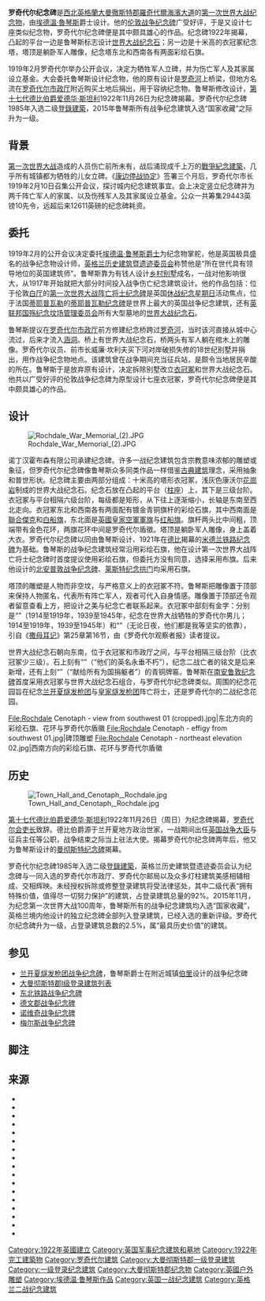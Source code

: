 {{noteTA
|G1=UK Places
|G2=Country
|G3=People
}}
{{Infobox Military Memorial
|name           = 罗奇代尔纪念碑
|image          = File:Rochdale War Memorial (4).JPG
|country        = 英国
|commemorates   = 死于一战的罗奇代尔军人
|unveiled       = {{start date and age|1922}}
|coordinates    = {{coord|53.616238|-2.159743|type:landmark_region:GB|display=inline, title}}
|location       = 英格兰[[大曼徹斯特郡|大曼徹斯特郡]][[羅奇代爾|羅奇代爾]]城中心
|designer       = [[埃德溫·魯琴斯|埃德溫·魯琴斯]]爵士
|inscription    = {{small|纪念在世界大战牺牲的罗奇代尔男儿，无论日夜，他们都是我等坚实的依靠}}
|embedded       = {{infobox designation list
| embed                = yes
| designation1         = Grade I
| designation1_offname = 罗奇代尔纪念碑
| designation1_date    = 1985年2月12日
| designation1_number  = {{listed building England|1084274}}
}}
}}
'''罗奇代尔纪念碑'''是[[西北英格蘭|西北英格蘭]][[大曼徹斯特郡|大曼徹斯特郡]][[羅奇代爾|羅奇代爾]][[海濱大道|海濱大道]]的[[第一次世界大战纪念物|第一次世界大战纪念物]]，由[[埃德溫·魯琴斯|埃德溫·魯琴斯]]爵士设计。他的[[戰爭紀念碑_(倫敦)|伦敦战争纪念碑]]广受好评，于是又设计七座类似纪念物，罗奇代尔纪念碑便是其中颇具雄心的作品。纪念碑1922年揭幕，凸起的平台一边是鲁琴斯标志设计[[世界大战纪念石|世界大战纪念石]]；另一边是十米高的衣冠冢纪念塔，塔顶是躺卧军人雕像，纪念塔东北和西南各有两面彩绘石旗。

1919年2月罗奇代尔举办公开会议，决定为牺牲军人立碑，并为伤亡军人及其家属设立基金。大会委托鲁琴斯设计纪念物，他的原有设计是[[罗奇河|罗奇河]]上桥梁，但地方名流在[[罗奇代尔市政厅|罗奇代尔市政厅]]附近购买土地后捐出，用于容纳纪念物。鲁琴斯修改设计，[[第十七代德比伯爵爱德华·斯坦利|第十七代德比伯爵爱德华·斯坦利]]1922年11月26日为纪念碑揭幕。罗奇代尔纪念碑1985年入选二级[[登錄建築|登錄建築]]，2015年鲁琴斯所有战争纪念建筑入选“国家收藏”之际升为一级。

== 背景 ==
[[第一次世界大战|第一次世界大战]]造成的人员伤亡前所未有，战后涌现成千上万的[[戰爭紀念建築|戰爭紀念建築]]，几乎所有城镇都为牺牲的儿女立碑。《[[康边停战协定|康边停战协定]]》签署三个月后，罗奇代尔市长1919年2月10日召集公开会议，探讨城内纪念建筑事宜。会上决定竖立纪念碑并为两千阵亡军人的家属、以及伤残军人及其家属设立基金。公众一共筹集29443英镑10先令，远超后来12611英磅的纪念碑耗资。{{sfn|Historic England}}{{sfn|Skelton|Gliddon|2008|p=63}}

== 委托 ==
1919年2月的公开会议决定委托[[埃德温·鲁琴斯|埃德温·鲁琴斯爵士]]为纪念物掌舵，他是英国极具盛名的战争纪念物设计师，[[英格兰历史建筑暨遗迹委员会|英格兰历史建筑暨遗迹委员会]]称赞他是“所在世代具有领导地位的英国建筑师”。{{sfn|Historic England}}鲁琴斯靠为有钱人设计[[英格蘭鄉村別墅|乡村别墅]]成名，一战对他影响很大，从1917年开始就把大部分时间投入战争伤亡纪念建筑设计。他的作品包括：位于伦敦[[白厅|白厅]]的[[戰爭紀念碑_(倫敦)|第一次世界大战阵亡将士纪念碑]]是英国[[休战纪念星期日|休战纪念星期日]]活动焦点，位于法国[[蒂耶普瓦勒|蒂耶普瓦勒]]的[[蒂耶普瓦勒纪念碑|蒂耶普瓦勒纪念碑]]是世界上最大的英国战争纪念建筑，还有[[英联邦战争墓地委员会|英联邦国殇纪念坟场管理委员会]]所有大型墓地的[[世界大战纪念石|世界大战纪念石]]。{{sfn|Historic England}}{{sfn|Skelton|Gliddon|2008|pp=24–25}}{{sfn|Amery|1981|p=148}}{{sfn|Stamp}}

鲁琴斯提议在[[罗奇代尔市政厅|罗奇代尔市政厅]]前方修建纪念桥跨过[[罗奇河|罗奇河]]，当时该河直接从城中心流过，后来才流入[[涵洞|涵洞]]。桥上有世界大战纪念石，桥两头有军人躺在棺木上的雕像。罗奇代尔议员、前市长威廉·坎利夫买下河对岸破损失修的18世纪别墅并捐出，用作战争纪念物地点。该建筑曾在战争期间充当征兵站，是颇令当地居民辛酸的所在。鲁琴斯于是放弃原有设计，决定拆除别墅改立[[衣冠冢|衣冠冢]]和世界大战纪念石。他共以广受好评的伦敦战争纪念碑为原型设计七座衣冠冢，罗奇代尔纪念碑便是其中颇具雄心的作品。{{sfn|Historic England}}{{sfn|Skelton|Gliddon|2008|p=63}}

== 设计 ==
[[File:Rochdale_War_Memorial_(2).JPG|thumb]]

诺丁汉霍布森有限公司承建纪念碑。许多一战纪念建筑包含宗教意味浓郁的雕塑或象征，但罗奇代尔纪念碑像鲁琴斯众多同类作品一样借鉴[[古典主義建築|古典建筑]]理念，采用抽象和普世形状。{{sfn|Winter|2014|pp=102–104}}{{sfn|Borg|1991|p=96}}纪念碑主要由两部分组成：十米高的塔形衣冠冢，浅灰色康沃尔[[花崗岩|花崗岩]]制成的世界大战纪念石。纪念石放在凸起的平台（[[柱座|柱座]]）上，其下是三级台阶。衣冠冢与平台相隔六级台阶，每级都是矩形，从下往上逐渐缩小，长轴是东南至西北走向。衣冠冢东北和西南各有两面配有镀金青铜旗杆的彩绘石旗，其中西南面是[[聯合傑克|聯合傑克]]和[[白船旗|白船旗]]，东北面是[[英國皇家空軍軍旗|英國皇家空軍軍旗]]与[[红船旗|红船旗]]。旗杆两头比中间粗，顶端带有金色花环，两旗花环中间是罗奇代尔盾徵。塔顶是躺卧军人雕像，身上盖着大衣。罗奇代尔纪念碑以同由鲁琴斯设计、1921年在[[德比_(英格蘭)|德比]]揭幕的[[米德兰铁路纪念碑|米德兰铁路纪念碑]]为基础。{{sfn|Historic England}}{{sfn|Amery|1981|p=148}}{{sfn|King|1998|p=150}}鲁琴斯的战争纪念建筑经常沿用彩绘石旗，他在设计第一次世界大战阵亡将士纪念碑时首度提议使用彩绘石旗，但委托方没有同意，选择采用布旗。后来他设计的[[北安普敦战争纪念碑|北安普敦战争纪念碑]]、[[莱斯特纪念拱门|莱斯特纪念拱门]]均采用石旗。{{sfn|Ridley|2003|p=311}}

塔顶的雕塑是人物而非空坟，与严格意义上的衣冠冢不符{{sfn|Amery|1981|pp=154–155}}。鲁琴斯把雕像置于顶部来保持人物匿名，代表所有阵亡军人，观者可代入自身情感{{sfn|King|1998|p=139}}。雕像置于顶部还令观者留意查看上方，把设计之美与纪念亡者联系起来{{sfn|Carden-Coyne|2009|p=155}}。衣冠冢中部刻有金字：分别是“{{small|1914–1919 / 1939–1945; TO THE MEMORY OF THE MEN OF ROCHDALE WHO GAVE THEIR LIVES IN THE GREAT WAR; MCMXIV + MCMXIX / ET / MCMXXXIX + MCMXLV}}”（1914至1919年，1939至1945年，纪念在世界大战牺牲的罗奇代尔男儿；1914至1919年，1939至1945年）和“{{small|THEY WERE A WALL UNTO US BOTH BY NIGHT AND BY DAY}}”（无论日夜，他们都是我等坚实的依靠），引自《[[撒母耳记|撒母耳记]]》第25章第16节，由《罗奇代尔观察者报》读者提议{{sfn|Historic England}}{{sfn|Boorman|1988|p=124}}。

世界大战纪念石朝向东南，位于衣冠冢和市政厅之间，与平台相隔三级台阶（比衣冠冢少三级）。石上刻有“{{small|THEIR NAME LIVETH FOR EVERMORE}}”（“他们的英名永垂不朽”），纪念二战亡者的铭文是后来新增，还有上刻“{{small|TO ALL THOSE WHO DIED / IN THE / SERVICE OF THEIR COUNTRY}}”（“献给所有为国捐躯者”）的青铜牌匾{{sfn|Historic England}}{{sfn|Imperial War Museum}}{{sfn|Pevsner|Hyde|Hartwell|2004|p=597}}{{sfn|Wyke|Cocks|2004|pp=323–324}}。鲁琴斯在[[南安鲁敦纪念碑|南安鲁敦纪念碑]]首度采用衣冠冢与世界大战纪念石组合，与罗奇代尔纪念碑类似{{sfn|Brown|1996|p=175}}。周围的纪念花园旨在纪念[[兰开夏燧发枪团|兰开夏燧发枪团]]与[[皇家燧发枪团|皇家燧发枪团]]阵亡将士，还是罗奇代尔的二战纪念花园{{sfn|Historic England}}{{sfn|Pevsner|Hyde|Hartwell|2004|p=597}}。

<gallery mode=packed heights=200px caption="纪念碑细节图">
File:Rochdale Cenotaph - view from southwest 01 (cropped).jpg|东北方向的彩绘石旗、花环与罗奇代尔盾徽
File:Rochdale Cenotaph - effigy from southwest 01.jpg|碑顶雕塑
File:Rochdale Cenotaph - northeast elevation 02.jpg|西南方向的彩绘石旗、花环与罗奇代尔盾徽
</gallery>

== 历史 ==
[[File:Town_Hall_and_Cenotaph,_Rochdale.jpg|thumb]]

[[第十七代德比伯爵爱德华·斯坦利|第十七代德比伯爵爱德华·斯坦利]]1922年11月26日（周日）为纪念碑揭幕，[[罗奇代尔会吏长|罗奇代尔会吏长]]致辞{{sfn|Historic England}}。德比伯爵源于兰开夏地方政治世家，一战期间出任[[英国战争大臣|英国战争大臣]]与征兵主任等公职，战争结束之际当上驻法大使。揭幕罗奇代尔纪念碑两年后，他又为鲁琴斯设计的[[曼彻斯特纪念碑|曼彻斯特纪念碑]]揭幕。{{sfn|Skelton|Gliddon|2008|p=63}}

罗奇代尔纪念碑1985年入选二级[[登錄建築|登錄建築]]，英格兰历史建筑暨遗迹委员会认为纪念碑与一同入选的罗奇代尔市政厅、罗奇代尔邮局以及众多灯柱建筑美感相辅相成、交相辉映{{sfn|Historic England}}。未经授权拆除或修整登录建筑将受法律惩处，其中二级代表“拥有特殊价值，值得尽一切努力保护”的建筑，占登录建筑总量的92%。2015年11月，为纪念第一次世界大战100周年，鲁琴斯所有的战争纪念建筑均入选“国家收藏”，英格兰境内他设计的独立纪念碑全部列入登录建筑，已经入选的重新评级。罗奇代尔纪念碑升为一级，占登录建筑总数的2.5%，属“最具历史价值”的建筑。{{sfn|The Listing and Grading of War Memorials}}{{sfn|National Collection of Lutyens' War Memorials Listed}}

== 参见 ==
{{Commons category|Rochdale War Memorial}}
* [[兰开夏燧发枪团战争纪念碑|兰开夏燧发枪团战争纪念碑]]，鲁琴斯爵士在附近城镇[[伯里|伯里]]设计的战争纪念碑
* [[大曼彻斯特郡I级登录建筑列表|大曼彻斯特郡I级登录建筑列表]]
* [[东北铁路战争纪念碑|东北铁路战争纪念碑]]
* [[德文郡战争纪念碑|德文郡战争纪念碑]]
* [[诺维奇战争纪念碑|诺维奇战争纪念碑]]
* [[梅尔斯战争纪念碑|梅尔斯战争纪念碑]]

== 脚注 ==
{{reflist|25em}}

== 来源 ==
{{refbegin}}
* {{cite web | id = 1084274 | title = Rochdale Cenotaph | publisher = Historic England | dead-url = no | archive-url = https://web.archive.org/web/20210216064416/https://historicengland.org.uk/listing/the-list/list-entry/1084274 | url = https://historicengland.org.uk/listing/the-list/list-entry/1084274 | accessdate = 2021-07-23 | archive-date = 2021-02-16 | ref = {{sfnRef|Historic England}}}}
* {{cite web | publisher = Historic England | ref = {{sfnRef|Lancashire Fusiliers}} | dead-url = no | archive-url = https://web.archive.org/web/20201026132155/https://historicengland.org.uk/listing/the-list/list-entry/1250814 | url = https://historicengland.org.uk/listing/the-list/list-entry/1250814 | work = National Heritage List for England | title = War Memorial to the Lancashire Fusiliers, Gallipoli Gardens | accessdate = 2021-07-17 | archive-date = 2020-10-26}}
* {{cite book | last = Amery | first = Colin | display-authors = etal | title = Lutyens: The Work of the English Architect Sir Edwin Lutyens | year = 1981 | publisher = Arts Council of Great Britain | location = London | isbn = 9780728703032 | ref = harv}}
* {{cite book | last1 = Skelton | first1 = Tim | last2 = Gliddon | first2 = Gerald | title = Lutyens and the Great War | year = 2008 | publisher = Frances Lincoln Publishers | location = London | isbn = 9780711228788 | ref = harv}}
* {{Cite ODNB | id = 34638 | title = Lutyens, Sir Edwin Landseer (1869–1944), architect | first = Gavin | last = Stamp | ref = harv}}
* {{cite book | last = Winter | first = Jay | title = Sites of Memory, Sites of Mourning: The Great War in European Cultural History | edition = Canto Classics | year = 2014 | publisher = [[劍橋大學出版社|Cambridge University Press]] | location = Cambridge | isbn = 9781107661653 | ref = harv}}
* {{cite book | last = Borg | first = Alan | title = War Memorials: From Antiquity to the Present | year = 1991 | publisher = Leo Cooper | location = London | isbn = 9780850523638 | ref = harv}}
* {{cite book | last = Ridley | first = Jane | title = Edwin Lutyens: His Life, His Wife, His Work | edition = Pimlico | year = 2003 | publisher = [[兰登书屋|Pimlico]] | location = London | isbn = 9780712668224 | ref = harv}}
* {{cite book | last = Carden-Coyne | first = Ana | title = Reconstructing the Body: Classicism, Modernism, and the First World War | year = 2009 | publisher = [[牛津大學出版社|Oxford University Press]] | location = Oxford | isbn = 9780199546466 | ref = harv}}
* {{cite book | last = Boorman | first = Derek | title = At the Going Down of the Sun: British First World War Memorials | year = 1988 | publisher = Sessions of York | location = York | isbn = 9781850720416 | ref = harv}}
* {{cite web | url = https://www.iwm.org.uk/memorials/item/memorial/2022 | title = Rochdale Cenotaph | archive-url = https://web.archive.org/web/20200929200021/https://www.iwm.org.uk/memorials/item/memorial/2022 | publisher = [[帝国战争博物馆|Imperial War Museum]] | access-date = 2021-07-24 | archive-date = 2020-09-29 | dead-url = no | ref = {{sfnRef|Imperial War Museum}}}}
* {{cite book | last1 = Wyke | first1 = Terry | last2 = Cocks | first2 = Harry | title = Public Sculpture of Greater Manchester | year = 2004 | publisher = [[利物浦大學出版社|Liverpool University Press]] | location = Liverpool | isbn = 9780853235675 | ref = harv}}
* {{cite book | last1 = Pevsner | first1 = Nikolaus | last2 = Hyde | first2 = Matthew | last3 = Hartwell | first3 = Clare | title = The Buildings of England: Lancashire: Manchester and the South-East | year = 2004 | publisher = [[耶魯大學出版社|Yale University Press]] | location = New Haven, Connecticut | isbn = 9780300105834 | ref = harv}}
* {{cite book | last = Brown | first = Jane | title = Lutyens and the Edwardians | year = 1996 | publisher = [[維京出版社|Viking Press]] | location = London | isbn = 9780670858712 | ref = harv}}
* {{cite book | last = King | first = Alex | title = Memorials of the Great War In Britain: The Symbolism and Politics of Remembrance | year = 1998 | publisher = Berg Publishers | location = Oxford | isbn = 9781859739884 | ref = harv}}
* {{cite web | page = 2 | date = 2015-07 | access-date = 2021-07-24 | format = PDF | archive-date = 2021-07-17 | url = https://historicengland.org.uk/images-books/publications/listing-and-grading-of-war-memorials/listing-and-grading-war-memorials | title = The Listing and Grading of War Memorials | publisher = Historic England | archive-url = https://web.archive.org/web/20210717144012/https://historicengland.org.uk/images-books/publications/listing-and-grading-of-war-memorials/listing-and-grading-war-memorials | dead-url = no | ref = {{sfnRef|The Listing and Grading of War Memorials}}}}
* {{cite web | url = https://historicengland.org.uk/whats-new/news/lutyens-war-memorials | title = National Collection of Lutyens' War Memorials Listed | date = 2015-11-07 | publisher = Historic England | access-date = 2021-07-24 | ref = {{sfnRef|National Collection of Lutyens' War Memorials Listed}} | archive-date = 2021-05-14 | archive-url = https://web.archive.org/web/20210514055555/https://historicengland.org.uk/whats-new/news/lutyens-war-memorials | dead-url = no}}
{{refend}}
[[Category:1922年英國建立|Category:1922年英國建立]]
[[Category:英国军事纪念建筑和墓地|Category:英国军事纪念建筑和墓地]]
[[Category:1922年完工建築物|Category:1922年完工建築物]]
[[Category:罗奇代尔建筑|Category:罗奇代尔建筑]]
[[Category:大曼彻斯特郡一级登录建筑|Category:大曼彻斯特郡一级登录建筑]]
[[Category:一级登录纪念建筑|Category:一级登录纪念建筑]]
[[Category:大曼彻斯特郡纪念物|Category:大曼彻斯特郡纪念物]]
[[Category:英國户外雕塑|Category:英國户外雕塑]]
[[Category:埃德温·鲁琴斯作品|Category:埃德温·鲁琴斯作品]]
[[Category:英国一战纪念建筑|Category:英国一战纪念建筑]]
[[Category:英格兰二战纪念建筑|Category:英格兰二战纪念建筑]]
{{Good article}}